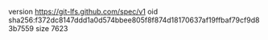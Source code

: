version https://git-lfs.github.com/spec/v1
oid sha256:f372dc8147ddd1a0d574bbee805f8f874d18170637af19ffbaf79cf9d83b7559
size 7623
